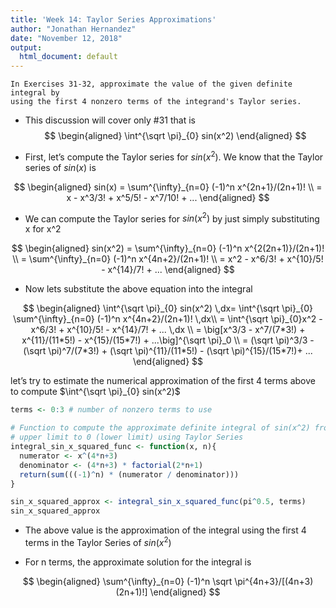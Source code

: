 ```yaml
---
title: 'Week 14: Taylor Series Approximations'
author: "Jonathan Hernandez"
date: "November 12, 2018"
output:
  html_document: default
---
```


    In Exercises 31-32, approximate the value of the given definite integral by
    using the first 4 nonzero terms of the integrand's Taylor series.
    

- This discussion will cover only #31 that is
$$
\begin{aligned}
\int^{\sqrt \pi}_{0} sin(x^2)
\end{aligned}
$$

- First, let's compute the Taylor series for $sin(x^2)$. We know that the Taylor
series of $sin(x)$ is

$$
\begin{aligned}
sin(x) = \sum^{\infty}_{n=0} (-1)^n x^{2n+1}/(2n+1)! \\
= x - x^3/3! + x^5/5! - x^7/10! + ...
\end{aligned}
$$

- We can compute the Taylor series for $sin(x^2)$ by just simply substituting x for x^2

$$
\begin{aligned}
sin(x^2) = \sum^{\infty}_{n=0} (-1)^n x^{2(2n+1)}/(2n+1)! \\
= \sum^{\infty}_{n=0} (-1)^n x^{4n+2}/(2n+1)! \\
= x^2 - x^6/3! + x^{10}/5! - x^{14}/7! + ...
\end{aligned}
$$

- Now lets substitute the above equation into the integral

$$
\begin{aligned}
\int^{\sqrt \pi}_{0} sin(x^2) \,dx= \int^{\sqrt \pi}_{0} \sum^{\infty}_{n=0} (-1)^n x^{4n+2}/(2n+1)! \,dx\\
= \int^{\sqrt \pi}_{0}x^2 - x^6/3! + x^{10}/5! - x^{14}/7! + ... \,dx \\
= \big[x^3/3 - x^7/(7*3!) + x^{11}/(11*5!) - x^{15}/(15*7!) + ...\big]^{\sqrt \pi}_0 \\
= (\sqrt \pi)^3/3 - (\sqrt \pi)^7/(7*3!) + (\sqrt \pi)^{11}/(11*5!) - (\sqrt \pi)^{15}/(15*7!)+ ...
\end{aligned}
$$

let's try to estimate the numerical approximation of the first 4 terms above to compute
$\int^{\sqrt \pi}_{0} sin(x^2)$

```r
terms <- 0:3 # number of nonzero terms to use

# Function to compute the approximate definite integral of sin(x^2) from a non-zero
# upper limit to 0 (lower limit) using Taylor Series
integral_sin_x_squared_func <- function(x, n){
  numerator <- x^(4*n+3)
  denominator <- (4*n+3) * factorial(2*n+1)
  return(sum(((-1)^n) * (numerator / denominator)))
}

sin_x_squared_approx <- integral_sin_x_squared_func(pi^0.5, terms)
sin_x_squared_approx
```

- The above value is the approximation of the integral using the first 4 terms in
the Taylor Series of $sin(x^2)$

- For n terms, the approximate solution for the integral is

$$
\begin{aligned}
\sum^{\infty}_{n=0} (-1)^n \sqrt \pi^{4n+3}/[(4n+3) (2n+1)!]
\end{aligned}
$$